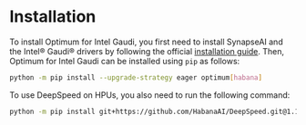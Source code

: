 <!--Copyright 2022 The HuggingFace Team. All rights reserved.

Licensed under the Apache License, Version 2.0 (the "License"); you may not use this file except in compliance with
the License. You may obtain a copy of the License at

http://www.apache.org/licenses/LICENSE-2.0

Unless required by applicable law or agreed to in writing, software distributed under the License is distributed on
an "AS IS" BASIS, WITHOUT WARRANTIES OR CONDITIONS OF ANY KIND, either express or implied. See the License for the
specific language governing permissions and limitations under the License.
-->

# Installation

To install Optimum for Intel Gaudi, you first need to install SynapseAI and the Intel® Gaudi® drivers by following the official [installation guide](https://docs.habana.ai/en/latest/Installation_Guide/index.html).
Then, Optimum for Intel Gaudi can be installed using `pip` as follows:

```bash
python -m pip install --upgrade-strategy eager optimum[habana]
```


To use DeepSpeed on HPUs, you also need to run the following command:

```bash
python -m pip install git+https://github.com/HabanaAI/DeepSpeed.git@1.18.0
```

